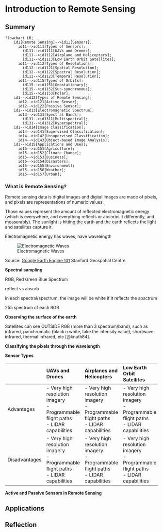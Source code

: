 # Introduction to Remote Sensing

## Summary

```mermaid
flowchart LR;
    id1[Remote Sensing]-->id11[Sensors];
      id11-->id111[Types of Sensors];
        id111-->id1111[UAVs and Drones];
        id111-->id1112[Airplane and Helicopters];
        id111-->id1113[Low Earth Orbit Satellites];
      id11-->id112[Types of Resolutions];
        id112-->id1121[Spatial Resolution];
        id112-->id1122[Spectral Resolution];
        id112-->id1123[Temporal Resolution];
      id11-->id115[Types of Orbits];
        id115-->id1151[Geostationary];
        id115-->id1152[Sun-synchronous];
        id115-->id1153[Polar];
    id1-->id12[Types of Remote Sensing];
      id12-->id121[Active Sensor];
      id12-->id122[Passive Sensor];
    id1-->id13[Electromagnetic Spectrum];
      id13-->id131[Spectral Bands];
        id131-->id1311[Multispectral];
        id131-->id1312[Hyperspectral];
    id1-->id14[Image Classification];
      id14-->id141[Supervised Classification];
      id14-->id142[Unsupervised Classification];
      id14-->id143[Object-based Image Analysis];
    id1-->id15[Applications and Uses];
      id15-->id151[Agriculture];
      id15-->id152[Climate Change];
      id15-->id153[Business];
      id15-->id154[Disasters];
      id15-->id155[Environment];
      id15-->id156[Weather];
      id15-->id157[Urban];
```

### What is Remote Sensing?

Remote sensing data is digital images and digital images are made of pixels, and pixels are representations of numeric values.

Those values represent the amount of reflected electromagnetic energy (which is everywhere, and everything reflects or absorbs it differently, and measurably). The sunlight is hitting the earth and the earth reflects the light and satellites capture it.

Electromagnetic energy has waves, have wavelength

![Electromagnetic Waves](img/fig1.png)

Source: [Google Earth Engine 101](https://storymaps.arcgis.com/stories/cdfc91d050634a5294ac897acc959d55) Stanford Geospatial Centre

**Spectral sampling**

RGB, Red Green Blue Spectrum

reflect vs absorb

in each spectral/spectrum, the image will be white if it reflects the spactrum

255 spectrum of each RGB

**Observing the surface of the earth**

Satellites can see OUTSIDE RGB (more than 3 spectrum/band), such as infrared, panchromatic (black n white, take the intensity value), shortwave infrared, thermal infrared, etc [@knuth84].

**Classifying the pixels through the wavelength**

**Sensor Types**

|               | UAVs and Drones                                                                          | Airplanes and Helicopters                                                                | Low Earth Orbit Satellites                                                               |
|------------------|:-----------------|:-----------------|:-----------------|
| Advantages    | \- Very high resolution imagery<br/>- Programmable flight paths<br/>- LIDAR capabilities | \- Very high resolution imagery<br/>- Programmable flight paths<br/>- LIDAR capabilities | \- Very high resolution imagery<br/>- Programmable flight paths<br/>- LIDAR capabilities |
| Disadvantages | \- Very high resolution imagery<br/>- Programmable flight paths<br/>- LIDAR capabilities | \- Very high resolution imagery<br/>- Programmable flight paths<br/>- LIDAR capabilities | \- Very high resolution imagery<br/>- Programmable flight paths<br/>- LIDAR capabilities |

**Active and Passive Sensors in Remote Sensing**

## Applications



## Reflection
